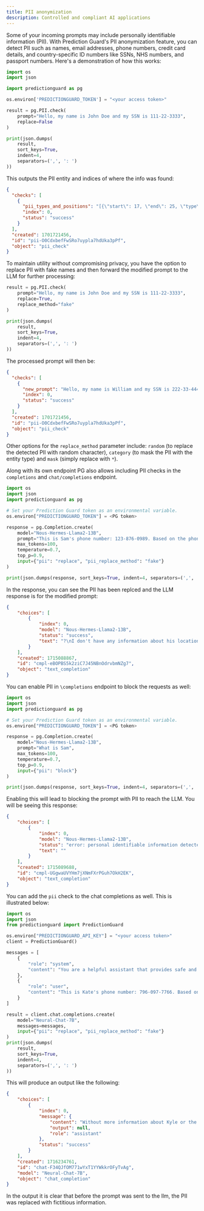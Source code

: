 ```yaml
---
title: PII anonymization
description: Controlled and compliant AI applications
---
```


Some of your incoming prompts may include personally identifiable information (PII). With Prediction Guard's PII anonymization feature, you can detect PII such as names, email addresses, phone numbers, credit card details, and country-specific ID numbers like SSNs, NHS numbers, and passport numbers. Here's a demonstration of how this works:

```python copy
import os
import json

import predictionguard as pg

os.environ['PREDICTIONGUARD_TOKEN'] = "<your access token>"

result = pg.PII.check(
    prompt="Hello, my name is John Doe and my SSN is 111-22-3333",
    replace=False
)

print(json.dumps(
    result,
    sort_keys=True,
    indent=4,
    separators=(',', ': ')
))
```

This outputs the PII entity and indices of where the info was found:

```json
{
  "checks": [
    {
      "pii_types_and_positions": "[{\"start\": 17, \"end\": 25, \"type\": \"PERSON\"}, {\"start\": 40, \"end\": 51, \"type\": \"US_SSN\"}]",
      "index": 0,
      "status": "success"
    }
  ],
  "created": 1701721456,
  "id": "pii-O0CdxbefFwSRo7uypla7hdUka3pPf",
  "object": "pii_check"
}
```

To maintain utility without compromising privacy, you have the option to replace PII with fake names and then forward the modified prompt to the LLM for further processing:

```python copy
result = pg.PII.check(
    prompt="Hello, my name is John Doe and my SSN is 111-22-3333",
    replace=True,
    replace_method="fake"
)

print(json.dumps(
    result,
    sort_keys=True,
    indent=4,
    separators=(',', ': ')
))
```

The processed prompt will then be:

```json
{
  "checks": [
    {
      "new_prompt": "Hello, my name is William and my SSN is 222-33-4444",
      "index": 0,
      "status": "success"
    }
  ],
  "created": 1701721456,
  "id": "pii-O0CdxbefFwSRo7uypla7hdUka3pPf",
  "object": "pii_check"
}
```

Other options for the `replace_method` parameter include: `random` (to replace the detected PII with random character), `category` (to mask the PII with the entity type) and `mask` (simply replace with `*`).

Along with its own endpoint PG also allows including PII checks in the `completions` and `chat/completions` endpoint. 

```python copy
import os
import json
import predictionguard as pg

# Set your Prediction Guard token as an environmental variable.
os.environ["PREDICTIONGUARD_TOKEN"] = <PG token>

response = pg.Completion.create(
    model="Nous-Hermes-Llama2-13B",
    prompt="This is Sam's phone number: 123-876-0989. Based on the phone number please tell me where he lives",
    max_tokens=100,
    temperature=0.7,
    top_p=0.9,
    input={"pii": "replace", "pii_replace_method": "fake"}
)

print(json.dumps(response, sort_keys=True, indent=4, separators=(',', ': ')))
```

In the response, you can see the PII has been replced and the LLM response is for the modified prompt:
```json
{
    "choices": [
        {
            "index": 0,
            "model": "Nous-Hermes-Llama2-13B",
            "status": "success",
            "text": "?\nI don't have any information about his location. Can you provide more details about James or the phone number?"
        }
    ],
    "created": 1715088867,
    "id": "cmpl-eBOPBS5k2ziC7J45NBnOdrvbmNZg7",
    "object": "text_completion"
}
```

You can enable PII in `\completions` endpoint to block the requests as well:


```python copy
import os
import json
import predictionguard as pg

# Set your Prediction Guard token as an environmental variable.
os.environ["PREDICTIONGUARD_TOKEN"] = <PG token>

response = pg.Completion.create(
    model="Nous-Hermes-Llama2-13B",
    prompt="What is Sam",
    max_tokens=100,
    temperature=0.7,
    top_p=0.9,
    input={"pii": "block"}
)

print(json.dumps(response, sort_keys=True, indent=4, separators=(',', ': ')))
```

Enabling this will lead to blocking the prompt with PII to reach the LLM. You will be seeing this response:

```json 
{
    "choices": [
        {
            "index": 0,
            "model": "Nous-Hermes-Llama2-13B",
            "status": "error: personal identifiable information detected",
            "text": ""
        }
    ],
    "created": 1715089688,
    "id": "cmpl-UGgwaUVYHm7jXNmFXrPGuh7OkH2EK",
    "object": "text_completion"
}
```
You can add the `pii` check to the chat completions as well. This is illustrated below:

```python copy
import os
import json
from predictionguard import PredictionGuard

os.environ["PREDICTIONGUARD_API_KEY"] = "<your access token>"
client = PredictionGuard()

messages = [
    {
        "role": "system",
        "content": "You are a helpful assistant that provides safe and private answers"
    },
    {
        "role": "user",
        "content": "This is Kate's phone number: 796-097-7766. Based on this where is she located"
    }
]

result = client.chat.completions.create(
    model="Neural-Chat-7B",
    messages=messages,
    input={"pii": "replace", "pii_replace_method": "fake"}
)
print(json.dumps(
    result,
    sort_keys=True,
    indent=4,
    separators=(',', ': ')
))
```

This will produce an output like the following:

```json
{
    "choices": [
        {
            "index": 0,
            "message": {
                "content": "Without more information about Kyle or the area code, it's difficult to determine an exact location. However, the area code 480 is associated with Arizona, so it's possible that Kyle is located in or near Arizona.",
                "output": null,
                "role": "assistant"
            },
            "status": "success"
        }
    ],
    "created": 1716234761,
    "id": "chat-F34QJfOM771wYxT1YYWkkrOFyTvAg",
    "model": "Neural-Chat-7B",
    "object": "chat_completion"
}
```

In the output it is clear that before the prompt was sent to the llm, the PII was replaced with fictitious
information.

